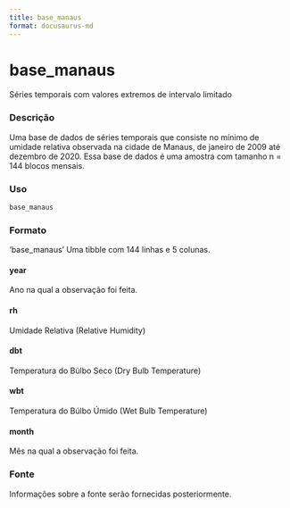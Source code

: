 ```yaml
---
title: base_manaus
format: docusaurus-md
---
```





# base_manaus

Séries temporais com valores extremos de intervalo limitado

### Descrição

Uma base de dados de séries temporais que consiste no mínimo de umidade
relativa observada na cidade de Manaus, de janeiro de 2009 até dezembro
de 2020. Essa base de dados é uma amostra com tamanho n = 144 blocos
mensais.

### Uso

```r
base_manaus
```

### Formato

‘base_manaus’ Uma tibble com 144 linhas e 5 colunas.

#### year

Ano na qual a observação foi feita.

#### rh

Umidade Relativa (Relative Humidity)

#### dbt

Temperatura do Búlbo Seco (Dry Bulb Temperature)

#### wbt

Temperatura do Búlbo Úmido (Wet Bulb Temperature)

#### month

Mês na qual a observação foi feita.

### Fonte

Informações sobre a fonte serão fornecidas posteriormente.

